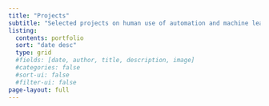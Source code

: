 ```yaml
---
title: "Projects"
subtitle: "Selected projects on human use of automation and machine learning systems in digital work environments."
listing:
  contents: portfolio
  sort: "date desc"
  type: grid
  #fields: [date, author, title, description, image]
  #categories: false
  #sort-ui: false
  #filter-ui: false
page-layout: full 
---
```


#### 
